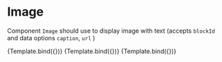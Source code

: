 
<Meta title="SB/User/LearnPage/BlockElement/Image" component={Image} />

# Image

Component `Image` should use to display image with text (accepts `blockId` and data options `caption`, `url` )


<Canvas>
  <Story
    name="Image"
    args={{
      content: {
        data: {
          caption: 'Test text',
          url: 'https://images.unsplash.com/photo-1472457897821-70d3819a0e24?ixid=MnwxMjA3fDB8MHxwaG90by1wYWdlfHx8fGVufDB8fHx8&ixlib=rb-1.2.1&auto=format&fit=crop&w=1049&q=80',
        },
        blockId: 'Test id ',
      },
    }}
  >
    {Template.bind({})}
  </Story>
  <Story
    name="Image (no caption)"
    args={{
      content: {
        data: {
          url: 'https://images.unsplash.com/photo-1472457897821-70d3819a0e24?ixid=MnwxMjA3fDB8MHxwaG90by1wYWdlfHx8fGVufDB8fHx8&ixlib=rb-1.2.1&auto=format&fit=crop&w=1049&q=80',
        },
        blockId: 'Test id',
      },
    }}
  >
    {Template.bind({})}
  </Story>
  <Story
    name="Image (wrong image)"
    args={{
      content: {
        data: {
          url: 'wrong',
        },
        blockId: 'Test id',
      },
    }}
  >
    {Template.bind({})}
  </Story>
</Canvas>
